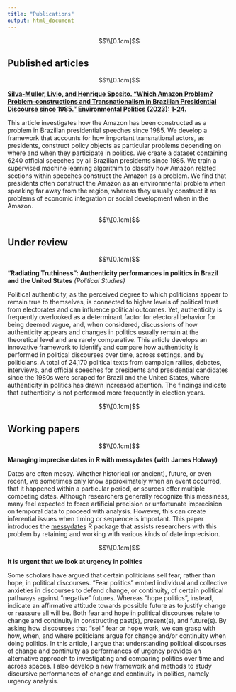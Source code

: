 ```yaml
---
title: "Publications"
output: html_document
---
```


<style type="text/css">
h1 {
  font-size: 45px;
  text-align: center;
}
h1.title {
  font-size: 40px;
  text-align: center;
}
</style>

$$\\[0.1cm]$$

## Published articles

$$\\[0.1cm]$$

[**Silva-Muller, Livio, and Henrique Sposito. "Which Amazon Problem? Problem-constructions and Transnationalism in Brazilian Presidential Discourse since 1985." Environmental Politics (2023): 1-24.**](https://www.tandfonline.com/doi/full/10.1080/09644016.2023.2220639)

This article investigates how the Amazon has been constructed as a problem in Brazilian presidential speeches since 1985. We develop a framework that accounts for how important transnational actors, as presidents, construct policy objects as particular problems depending on where and when they participate in politics. We create a dataset containing 6240 official speeches by all Brazilian presidents since 1985. We train a supervised machine learning algorithim to classify how Amazon related sections within speeches construct the Amazon as a problem. We find that presidents often construct the Amazon as an environmental problem when speaking far away from the region, whereas they usually construct it as problems of economic integration or social development when in the Amazon.

$$\\[0.1cm]$$

## Under review

$$\\[0.1cm]$$

**"Radiating Truthiness": Authenticity performances in politics in Brazil and the United States** *(Political Studies)*

Political authenticity, as the perceived degree to which politicians appear to remain true to themselves, is connected to higher levels of political trust from electorates and can influence political outcomes. Yet, authenticity is frequently overlooked as a determinant factor for electoral behavior for being deemed vague, and, when considered, discussions of how authenticity appears and changes in politics usually remain at the theoretical level and are rarely comparative. This article develops an innovative framework to identify and compare how authenticity is performed in political discourses over time, across settings, and by politicians. A total of 24,170 political texts from campaign rallies, debates, interviews, and official speeches for presidents and presidential candidates since the 1980s were scraped for Brazil and the United States, where authenticity in politics has drawn increased attention. The findings indicate that authenticity is not performed more frequently in election years.

$$\\[0.1cm]$$

## Working papers

$$\\[0.1cm]$$

**Managing imprecise dates in R with messydates (with James Holway)**

Dates are often messy. Whether historical (or ancient), future, or even recent, we sometimes only know approximately when an event occurred, that it happened within a particular period, or sources offer multiple competing dates. Although researchers generally recognize this messiness, many feel expected to force artificial precision or unfortunate imprecision on temporal data to proceed with analysis. However, this can create inferential issues when timing or sequence is important. This paper introduces the [messydates](https://globalgov.github.io/messydates/) R package that assists researchers with this problem by retaining and working with various kinds of date imprecision.

$$\\[0.1cm]$$

**It is urgent that we look at urgency in politics**

Some scholars have argued that certain politicians sell fear, rather than hope, in political discourses. “Fear politics” embed individual and collective anxieties in discourses to defend change, or continuity, of certain political pathways against “negative” futures. Whereas “hope politics”, instead, indicate an affirmative attitude towards possible future as to justify change or reassure all will be. Both fear and hope in political discourses relate to change and continuity in constructing past(s), present(s), and future(s). By asking how discourses that “sell” fear or hope work, we can grasp with how, when, and where politicians argue for change and/or continuity when doing politics. In this article, I argue that understanding political discourses of change and continuity as performances of urgency provides an alternative approach to investigating and comparing politics over time and across spaces. I also develop a new framework and methods to study discursive performances of change and continuity in politics, namely urgency analysis.
